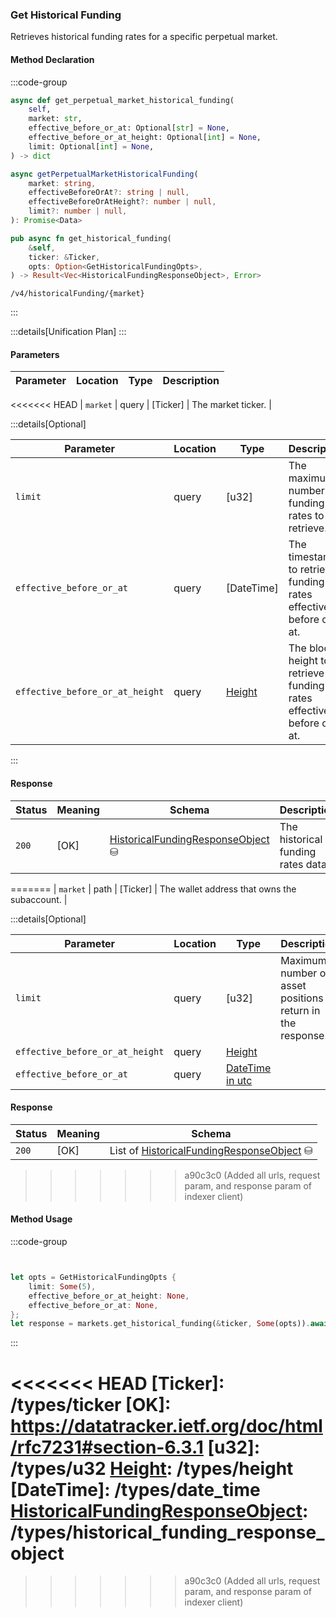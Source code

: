 ### Get Historical Funding

Retrieves historical funding rates for a specific perpetual market.

#### Method Declaration

:::code-group

```python [Python]
async def get_perpetual_market_historical_funding(
    self,
    market: str,
    effective_before_or_at: Optional[str] = None,
    effective_before_or_at_height: Optional[int] = None,
    limit: Optional[int] = None,
) -> dict
```

```typescript [TypeScript]
async getPerpetualMarketHistoricalFunding(
    market: string,
    effectiveBeforeOrAt?: string | null,
    effectiveBeforeOrAtHeight?: number | null,
    limit?: number | null,
): Promise<Data>
```

```rust [Rust]
pub async fn get_historical_funding(
    &self,
    ticker: &Ticker,
    opts: Option<GetHistoricalFundingOpts>,
) -> Result<Vec<HistoricalFundingResponseObject>, Error>
```

```url [API]
/v4/historicalFunding/{market}
```

:::

:::details[Unification Plan]
:::

#### Parameters

| Parameter           | Location | Type               | Description                                                           |
| ------------------- | -------- | ------------------ | --------------------------------------------------------------------- |
<<<<<<< HEAD
| `market`            | query    | [Ticker]           | The market ticker.                                                    |

:::details[Optional]

| Parameter                       | Location | Type       | Description                                                        |
| ------------------------------- | -------- | ---------- | ------------------------------------------------------------------ |
| `limit`                         | query    | [u32]      | The maximum number of funding rates to retrieve.                   |
| `effective_before_or_at`        | query    | [DateTime] | The timestamp to retrieve funding rates effective before or at.    |
| `effective_before_or_at_height` | query    | [Height]   | The block height to retrieve funding rates effective before or at. |

:::

#### Response

| Status | Meaning     | Schema                              | Description                        |
| ------ | ----------- | ----------------------------------- | ---------------------------------- |
| `200`  | [OK]        | [HistoricalFundingResponseObject] ⛁ | The historical funding rates data. |
=======
| `market`           | path    | [Ticker]          | The wallet address that owns the subaccount.                          |

:::details[Optional]

| Parameter                     | Location | Type                      | Description                                                  |
| ----------------------------- | -------- | ------------------------- | ------------------------------------------------------------ |
| `limit`                       | query    | [u32]                     | Maximum number of asset positions to return in the response. |
| `effective_before_or_at_height`   | query | [Height] | |
| `effective_before_or_at` | query | [DateTime in utc] | |


#### Response

| Status | Meaning     | Schema                          |
| ------ | ----------- | ------------------------------- |
| `200`  | [OK]        | List of [HistoricalFundingResponseObject] ⛁ |
>>>>>>> a90c3c0 (Added all urls, request param, and response param of indexer client)

#### Method Usage

:::code-group

```python [Python]

```

```typescript [TypeScript]

```

```rust [Rust]
let opts = GetHistoricalFundingOpts {
    limit: Some(5),
    effective_before_or_at_height: None,
    effective_before_or_at: None,
};
let response = markets.get_historical_funding(&ticker, Some(opts)).await?;
```

:::

<<<<<<< HEAD
[Ticker]: /types/ticker
[OK]: https://datatracker.ietf.org/doc/html/rfc7231#section-6.3.1
[u32]: /types/u32
[Height]: /types/height
[DateTime]: /types/date_time
[HistoricalFundingResponseObject]: /types/historical_funding_response_object
=======
[Height]: /types/height
[DateTime in utc]: /types/date_time
[HistoricalFundingResponseObject]: /types/historical_funding_response_object
>>>>>>> a90c3c0 (Added all urls, request param, and response param of indexer client)
